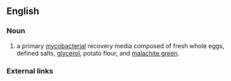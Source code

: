 == English ==

=== Noun ===
{{en-noun|-}}
# a primary [[mycobacterial]] recovery media composed of fresh whole eggs, defined salts, [[glycerol]], potato flour, and [[malachite green]].

=== External links ===
{{pedia}}